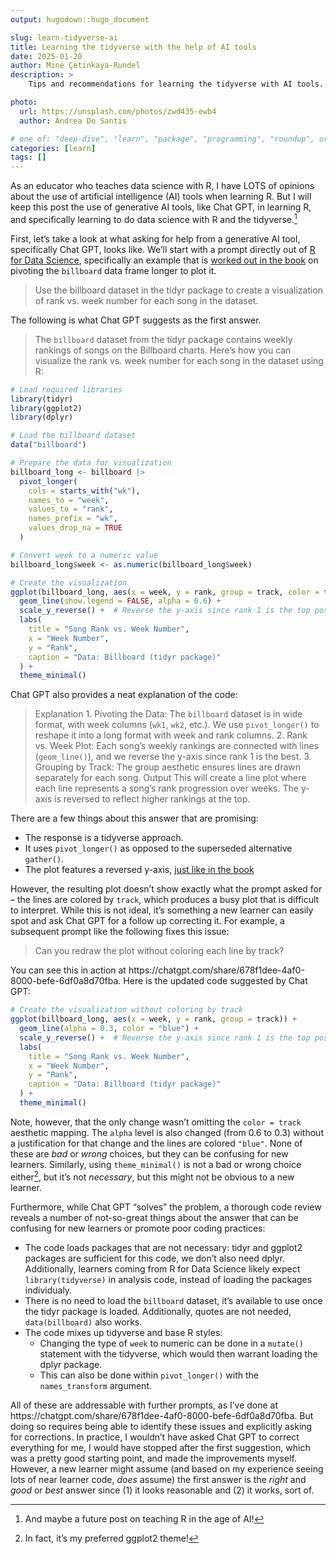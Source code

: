 ```yaml
---
output: hugodown::hugo_document

slug: learn-tidyverse-ai
title: Learning the tidyverse with the help of AI tools
date: 2025-01-20
author: Mine Çetinkaya-Rundel
description: >
    Tips and recommendations for learning the tidyverse with AI tools.

photo:
  url: https://unsplash.com/photos/zwd435-ewb4
  author: Andrea De Santis

# one of: "deep-dive", "learn", "package", "programming", "roundup", or "other"
categories: [learn] 
tags: []
---
```


```{=html}
<!--
TODO:
* [ ] Look over / edit the post's title in the yaml
* [ ] Edit (or delete) the description; note this appears in the Twitter card
* [ ] Pick category and tags (see existing with `hugodown::tidy_show_meta()`)
* [ ] Find photo & update yaml metadata
* [ ] Create `thumbnail-sq.jpg`; height and width should be equal
* [ ] Create `thumbnail-wd.jpg`; width should be >5x height
* [ ] `hugodown::use_tidy_thumbnails()`
* [ ] Add intro sentence, e.g. the standard tagline for the package
* [ ] `usethis::use_tidy_thanks()`
-->
```

As an educator who teaches data science with R, I have LOTS of opinions about the use of artificial intelligence (AI) tools when learning R. But I will keep this post the use of generative AI tools, like Chat GPT, in learning R, and specifically learning to do data science with R and the tidyverse.[^1]

[^1]: And maybe a future post on teaching R in the age of AI!

First, let's take a look at what asking for help from a generative AI tool, specifically Chat GPT, looks like. We'll start with a prompt directly out of [R for Data Science](https://r4ds.hadley.nz/), specifically an example that is [worked out in the book](https://r4ds.hadley.nz/data-tidy.html#sec-billboard) on pivoting the `billboard` data frame longer to plot it.

> Use the billboard dataset in the tidyr package to create a visualization of rank vs. week number for each song in the dataset.

The following is what Chat GPT suggests as the first answer.

> The `billboard` dataset from the tidyr package contains weekly rankings of songs on the Billboard charts. Here's how you can visualize the rank vs. week number for each song in the dataset using R:
```r
# Load required libraries
library(tidyr)
library(ggplot2)
library(dplyr)

# Load the billboard dataset
data("billboard")

# Prepare the data for visualization
billboard_long <- billboard |>
  pivot_longer(
    cols = starts_with("wk"),
    names_to = "week",
    values_to = "rank",
    names_prefix = "wk",
    values_drop_na = TRUE
  )

# Convert week to a numeric value
billboard_long$week <- as.numeric(billboard_long$week)

# Create the visualization
ggplot(billboard_long, aes(x = week, y = rank, group = track, color = track)) +
  geom_line(show.legend = FALSE, alpha = 0.6) +
  scale_y_reverse() +  # Reverse the y-axis since rank 1 is the top position
  labs(
    title = "Song Rank vs. Week Number",
    x = "Week Number",
    y = "Rank",
    caption = "Data: Billboard (tidyr package)"
  ) +
  theme_minimal()
```

Chat GPT also provides a neat explanation of the code:

> Explanation
> 1. Pivoting the Data: The `billboard` dataset is in wide format, with week columns (`wk1`, `wk2`, etc.). We use `pivot_longer()` to reshape it into a long format with week and rank columns.
> 2. Rank vs. Week Plot: Each song's weekly rankings are connected with lines (`geom_line()`), and we reverse the y-axis since rank 1 is the best.
> 3. Grouping by Track: The group aesthetic ensures lines are drawn separately for each song.
> Output
> This will create a line plot where each line represents a song's rank progression over weeks. The y-axis is reversed to reflect higher rankings at the top.

There are a few things about this answer that are promising:

- The response is a tidyverse approach.
- It uses `pivot_longer()` as opposed to the superseded alternative `gather()`.
- The plot features a reversed y-axis, [just like in the book](https://r4ds.hadley.nz/data-tidy.html#fig-billboard-ranks)

However, the resulting plot doesn't show exactly what the prompt asked for -- the lines are colored by `track`, which produces a busy plot that is difficult to interpret.
While this is not ideal, it's something a new learner can easily spot and ask Chat GPT for a follow up correcting it.
For example, a subsequent prompt like the following fixes this issue:

> Can you redraw the plot without coloring each line by track?

You can see this in action at https://chatgpt.com/share/678f1dee-4af0-8000-befe-6df0a8d70fba. 
Here is the updated code suggested by Chat GPT:

```r
# Create the visualization without coloring by track
ggplot(billboard_long, aes(x = week, y = rank, group = track)) +
  geom_line(alpha = 0.3, color = "blue") +
  scale_y_reverse() +  # Reverse the y-axis since rank 1 is the top position
  labs(
    title = "Song Rank vs. Week Number",
    x = "Week Number",
    y = "Rank",
    caption = "Data: Billboard (tidyr package)"
  ) +
  theme_minimal()
```

Note, however, that the only change wasn't omitting the `color = track` aesthetic mapping.
The `alpha` level is also changed (from 0.6 to 0.3) without a justification for that change and the lines are colored `"blue"`.
None of these are *bad* or *wrong* choices, but they can be confusing for new learners.
Similarly, using `theme_minimal()` is not a bad or wrong choice either[^2], but it's not *necessary*, but this might not be obvious to a new learner.

[^2]: In fact, it's my preferred ggplot2 theme!

Furthermore, while Chat GPT "solves" the problem, a thorough code review reveals a number of not-so-great things about the answer that can be confusing for new learners or promote poor coding practices:

- The code loads packages that are not necessary: tidyr and ggplot2 packages are sufficient for this code, we don't also need dplyr. Additionally, learners coming from R for Data Science likely expect `library(tidyverse)` in analysis code, instead of loading the packages individualy.
- There is no need to load the `billboard` dataset, it's available to use once the tidyr package is loaded. Additionally, quotes are not needed, `data(billboard)` also works.
- The code mixes up tidyverse and base R styles:
  - Changing the type of `week` to numeric can be done in a `mutate()` statement with the tidyverse, which would then warrant loading the dplyr package.
  - This can also be done within `pivot_longer()` with the `names_transform` argument.

All of these are addressable with further prompts, as I've done at https://chatgpt.com/share/678f1dee-4af0-8000-befe-6df0a8d70fba.
But doing so requires being able to identify these issues and explicitly asking for corrections.
In practice, I wouldn't have asked Chat GPT to correct everything for me, I would have stopped after the first suggestion, which was a pretty good starting point, and made the improvements myself.
However, a new learner might assume (and based on my experience seeing lots of near learner code, *does* assume) the first answer is the *right* and *good* or *best* answer since (1) it looks reasonable and (2) it works, sort of.

